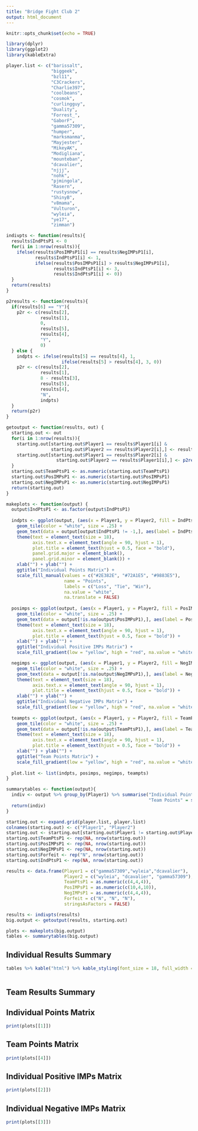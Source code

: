 ```yaml
---
title: "Bridge Fight Club 2"
output: html_document
---
```


```r
knitr::opts_chunk$set(echo = TRUE)
```

```r
library(dplyr)
library(ggplot2)
library(kableExtra)

player.list <- c("barissalt",
                 "biggeek",
                 "bzl11",
                 "C3Crackers",
                 "Charlie397",
                 "coolbeans",
                 "cosmok",
                 "curlingguy",
                 "Duality",
                 "Forrest_",
                 "GaborF",
                 "gamma57309",
                 "humper",
                 "marksmanma",
                 "Mayjester",
                 "MikeyAK",
                 "Modigliana",
                 "mounteban",
                 "dcavalier",
                 "njjj",
                 "nohk",
                 "pjmingola",
                 "Rasern",
                 "rustysnow",
                 "ShinyB",
                 "v8mama",
                 "Vulturon",
                 "wyleia",
                 "ye17",
                 "zimman")

indivpts <- function(results){
  results$IndPtsP1 <- 0
  for(i in 1:nrow(results)){
    ifelse(results$PosIMPsP1[i] == results$NegIMPsP1[i], 
           results$IndPtsP1[i] <- 1,
           ifelse(results$PosIMPsP1[i] > results$NegIMPsP1[i],
                  results$IndPtsP1[i] <- 3,
                  results$IndPtsP1[i] <- 0))
  }
  return(results)
}

p2results <- function(results){
  if(results[6] == "Y"){
    p2r <- c(results[2],
             results[1],
             0,
             results[5],
             results[4],
             "Y",
             0)
  } else {
    indpts <- ifelse(results[5] == results[4], 1, 
                     ifelse(results[5] > results[4], 3, 0))
    p2r <- c(results[2],
             results[1],
             8 - results[3],
             results[5],
             results[4],
             "N",
             indpts)
  }
  return(p2r)
}

getoutput <- function(results, out) {
  starting.out <- out
  for(i in 1:nrow(results)){
    starting.out[starting.out$Player1 == results$Player1[i] &
                 starting.out$Player2 == results$Player2[i],] <- results[i,]
    starting.out[starting.out$Player1 == results$Player2[i] &
                   starting.out$Player2 == results$Player1[i],] <- p2results(results[i,])
  }
  starting.out$TeamPtsP1 <- as.numeric(starting.out$TeamPtsP1)
  starting.out$PosIMPsP1 <- as.numeric(starting.out$PosIMPsP1)
  starting.out$NegIMPsP1 <- as.numeric(starting.out$NegIMPsP1)
  return(starting.out)
}

makeplots <- function(output) {
  output$IndPtsP1 <- as.factor(output$IndPtsP1)
  
  indpts <- ggplot(output, (aes(x = Player1, y = Player2, fill = IndPtsP1))) +
    geom_tile(color = "white", size = .25) +
    geom_text(data = output[output$IndPtsP1 != -1,], aes(label = IndPtsP1), color = "white") + theme_bw() +
    theme(text = element_text(size = 18),
          axis.text.x = element_text(angle = 90, hjust = 1),
          plot.title = element_text(hjust = 0.5, face = "bold"),
          panel.grid.major = element_blank(),
          panel.grid.minor = element_blank()) +
    xlab("") + ylab("") +
    ggtitle("Individual Points Matrix") +
    scale_fill_manual(values = c("#2E382E", "#72A1E5", "#9883E5"),
                      name = "Points",
                      labels = c("Loss", "Tie", "Win"),
                      na.value = "white",
                      na.translate = FALSE)
  
  posimps <- ggplot(output, (aes(x = Player1, y = Player2, fill = PosIMPsP1))) +
    geom_tile(color = "white", size = .25) +
    geom_text(data = output[!is.na(output$PosIMPsP1),], aes(label = PosIMPsP1)) + theme_bw() +
    theme(text = element_text(size = 18),
          axis.text.x = element_text(angle = 90, hjust = 1),
          plot.title = element_text(hjust = 0.5, face = "bold")) +
    xlab("") + ylab("") +
    ggtitle("Individual Positive IMPs Matrix") +
    scale_fill_gradient(low = "yellow", high = "red", na.value = "white", name = "Positive IMPs")

  negimps <- ggplot(output, (aes(x = Player1, y = Player2, fill = NegIMPsP1))) +
    geom_tile(color = "white", size = .25) +
    geom_text(data = output[!is.na(output$NegIMPsP1),], aes(label = NegIMPsP1)) + theme_bw() +
    theme(text = element_text(size = 18),
          axis.text.x = element_text(angle = 90, hjust = 1),
          plot.title = element_text(hjust = 0.5, face = "bold")) +
    xlab("") + ylab("") +
    ggtitle("Individual Negative IMPs Matrix") +
    scale_fill_gradient(low = "yellow", high = "red", na.value = "white", name = "Negative IMPs")
  
  teampts <- ggplot(output, (aes(x = Player1, y = Player2, fill = TeamPtsP1))) +
    geom_tile(color = "white", size = .25) +
    geom_text(data = output[!is.na(output$TeamPtsP1),], aes(label = TeamPtsP1)) + theme_bw() +
    theme(text = element_text(size = 18),
          axis.text.x = element_text(angle = 90, hjust = 1),
          plot.title = element_text(hjust = 0.5, face = "bold")) +
    xlab("") + ylab("") +
    ggtitle("Team Points Matrix") +
    scale_fill_gradient(low = "yellow", high = "red", na.value = "white", name = "Team Points")
  
  plot.list <- list(indpts, posimps, negimps, teampts)
}

summarytables <- function(output){
  indiv <- output %>% group_by(Player1) %>% summarise("Individual Points" = sum(IndPtsP1, na.rm = TRUE),
                                                      "Team Points" = sum(TeamPtsP1, na.rm = TRUE))
  return(indiv)
}

starting.out <- expand.grid(player.list, player.list)
colnames(starting.out) <- c("Player1", "Player2")
starting.out <- starting.out[starting.out$Player1 != starting.out$Player2,]
starting.out$TeamPtsP1 <- rep(NA, nrow(starting.out))
starting.out$PosIMPsP1 <- rep(NA, nrow(starting.out))
starting.out$NegIMPsP1 <- rep(NA, nrow(starting.out))
starting.out$Forfeit <- rep("N", nrow(starting.out))
starting.out$IndPtsP1 <- rep(NA, nrow(starting.out))

results <- data.frame(Player1 = c("gamma57309","wyleia","dcavalier"),
                      Player2 = c("wyleia", "dcavalier", "gamma57309"),
                      TeamPtsP1 = as.numeric(c(4,4,4)),
                      PosIMPsP1 = as.numeric(c(10,4,10)),
                      NegIMPsP1 = as.numeric(c(4,4,4)),
                      Forfeit = c("N", "N", "N"),
                      stringsAsFactors = FALSE)

results <- indivpts(results)
big.output <- getoutput(results, starting.out)

plots <- makeplots(big.output)
tables <- summarytables(big.output)
```

## Individual Results Summary

```r
tables %>% kable("html") %>% kable_styling(font_size = 18, full_width = F)
  
```

## Team Results Summary

## Individual Points Matrix

```r
print(plots[[1]])
```

## Team Points Matrix
```r
print(plots[[4]])
```

## Individual Positive IMPs Matrix
```r
print(plots[[2]])
```

## Individual Negative IMPs Matrix
```r
print(plots[[3]])
```